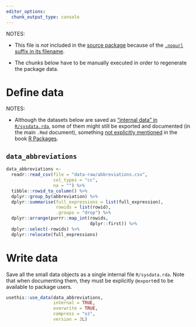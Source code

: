 ```yaml
---
editor_options:
  chunk_output_type: console
---
```


NOTES:

-   This file is *not* included in the [source package](https://r-pkgs.org/package-structure-state.html#source-package) because of the [`.nopurl` suffix in its
    filename](https://rpkg.dev/pkgpurl/reference/purl_rmd.html#-rmd-files-excluded-from-purling).

-   The chunks below have to be manually executed in order to regenerate the package data.

# Define data

NOTES:

-   Although the datasets below are saved as ["internal data" in `R/sysdata.rda`](https://r-pkgs.org/data.html#data-sysdata), some of them might still be
    exported and documented (in the main `.Rmd` document), something [not explicitly
    mentioned](https://coolbutuseless.github.io/2018/12/10/r-packages-internal-and-external-data/) in the book [R
    Packages](https://r-pkgs.org/data.html#data-data).

## `data_abbreviations`

```r
data_abbreviations <-
  readr::read_csv(file = "data-raw/abbreviations.csv",
                  col_types = "cc",
                  na = "") %>%
  tibble::rowid_to_column() %>%
  dplyr::group_by(abbreviation) %>%
  dplyr::summarise(full_expressions = list(full_expression),
                   rowids = list(rowid),
                   .groups = "drop") %>%
  dplyr::arrange(purrr::map_int(rowids,
                                dplyr::first)) %>%
  dplyr::select(-rowids) %>%
  dplyr::relocate(full_expressions)
```

# Write data

Save all the small data objects as a single internal file `R/sysdata.rda`. Note that when documenting them, they must be explicitly `@export`ed to be available
to package users.

```r
usethis::use_data(data_abbreviations,
                  internal = TRUE,
                  overwrite = TRUE,
                  compress = "xz",
                  version = 3L)
```
